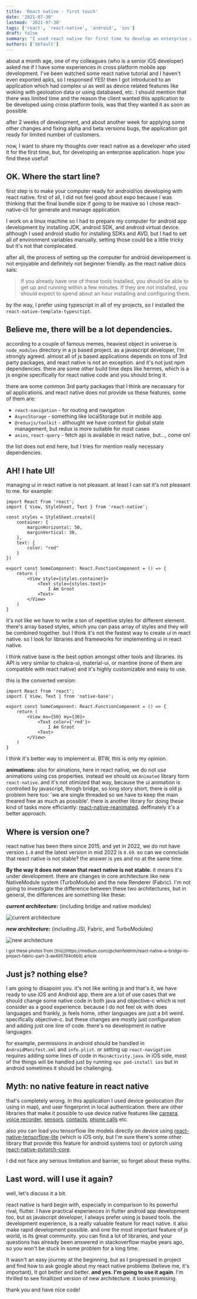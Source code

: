 ```yaml
---
title: 'React native - first touch'
date: '2021-07-30'
lastmod: '2021-07-30'
tags: ['react', 'react-native', 'android', 'ios']
draft: false
summary: "I used react native for first time to develop an enterprise application. here's my thoughts."
authors: ['default']
---
```


about a month age, one of my colleagues (who is a senior iOS developer) asked me if I have some experiences in cross platform mobile app development. I've been watched some react native tutorial and I haven't even exported apks, so I responsed YES! then I got introduced to an application which had complex ui as well as device related features like woking with geoloation data or using databased, etc. I should mention that there was limited time and the reason the client wanted this application to be developed using cross platform tools, was that they wanted it as soon as possible.

after 2 weeks of development, and about another week for applying some other changes and fixing alpha and beta versions bugs, the application got ready for limited number of customers.

now, I want to share my thoughts over react native as a developer who used it for the first time, but, for developing an enterprise application. hope you find these useful!

## OK. Where the start line?

first step is to make your computer ready for android/ios developing with react native. first of all, I did not feel good about expo because I was thinking that the final bundle size if going to be masive so I chose react-native-cli for generate and manage application.

I work on a linux machine so I had to prepare my computer for android app development by installing JDK, android SDK, and android virtual device. although I used android studio for installing SDKs and AVD, but I had to set all of environment variables manually. setting those could be a little tricky but it's not that complecated.

after all, the process of setting up the computer for android developement is not enjoyable and definitely not beginner friendly. as the react native docs sais:

> If you already have one of these tools installed, you should be able to get up and running within a few minutes. If they are not installed, you should expect to spend about an hour installing and configuring them.

by the way, I prefer using typescript in all of my projects, so I installed the `react-native-template-typesctipt`.

## Believe me, there will be a lot dependencies.

according to a couple of famous memes, heaviest object in universe is `node_modules` directory in a js based project. as a javascript developer, I'm strongly agreed. almost all of js based applications depends on tons of 3rd party packages, and react native is not an exception. and it's not just npm dependencies. there are some other build time deps like hermes, which is a js engine specifically for react native code and you should bring it.

there are some common 3rd party packages that I think are necassary for all applications. and react native does not provide us these features. some of them are:

- `react-navigation` - for routing and navigation
- `AsyncStorage` - something like localStorage but in mobile app
- `@reduxjs/toolkit` - althought we have context for global state management, but redux is more suitable for most cases
- `axios`, `react-query` - fetch api is available in react native, but..., come on!

the list does not end here, but I tries for mention really necessary dependencies.

## AH! I hate UI!

managing ui in react native is not pleasant. at least I can sat it's not pleasant to me. for example:

```tsx
import React from 'react';
import { View, StyleSheet, Text } from 'react-native';

const styles = StyleSheet.create({
    container: {
        marginHorizontal: 50,
        marginVertical: 30,
    },
    text: {
        color: "red"
    }
})

export const SomeComponent: React.FunctionComponent = () => {
    return (
        <View style={styles.container}>
            <Text style={styles.text}>
                I Am Groot
            <Text>
        </View>
    )
}
```

it's not like we have to write a ton of repetitive styles for different element. there's array based styles, which you can pass array of styles and they will be combined together. but I think it's not the fastest way to create ui in react native.
so I look for libraries and frameworks for implementing ui in react native.

I think native base is the best option amongst other tools and libraries. its API is very similar to chakra-ui, material-ui, or mantine (none of them are compatible with react native) and it's highly customizable and easy to use.

this is the converted version:

```tsx
import React from 'react';
import { View, Text } from 'native-base';

export const SomeComponent: React.FunctionComponent = () => {
    return (
        <View mx={50} my={30}>
            <Text color={'red'}>
                I Am Groot
            <Text>
        </View>
    )
}
```

I think it's better way to implement ui. BTW, this is only my opinion.

**animations:**
also for aimations, here in react native, we do not use animations using css properties. instead we should us `Animated` library form `react-native`. and it's not otimized that way, because the ui animation is controlled by javascript, throgh bridge, so long story short, there is old js problem here too: 'we are single threaded so we have to keep the main theared free as much as possible'. there is another library for doing these kind of tasks more efficiantly: [react-native-reanimated](https://docs.swmansion.com/react-native-reanimated/). deffinately it's a better approach.

## Where is version one?

react native has been there since 2015, and yet in 2022, we do not have version `1.0` and the latest version in mid 2022 is `0.69`. so can we connclude that react native is not stable? the answer is yes and no at the same time.

**By the way it does not mean that react native is not stable.** it means it's under development. there are changes in core architecture like new NativeModule system (TurboModule) and the new Renderer (Fabric). I'm not going to investigate the difference between these two architectures, but in general, the differences are something like these:

**_current architecture:_** (including bridge and native modules)

![current architecture](/static/images/react-native-first-touch/current_architecture.png)

**_new architecture:_** (including JSI, Fabric, and TurboModules)

![new architecture](/static/images/react-native-first-touch/new_architecture.png)

<small>
  I got these photos from
  [this](https://medium.com/@chenfeldmn/react-native-a-bridge-to-project-fabric-part-3-ae495794c6b0)
  article
</small>

## Just js? nothing else?

I am going to disapoint you. it's not like writing js and that's it, we have ready to use iOS and Android app. there are a lot of use cases that we should change some native code in both java and objective-c which is not consider as a good experience. because I do not feel ok with does languages and frankly, js feels home, other languages are just a bit weird. specifically objective-c. but these changes are mostly just configuration and adding just one line of code. there's no development in native languages.

for example, permissions in android should be handled in `AndroidManifest.xml` and `info.plist`. or setting up `react-navigation` requires adding some lines of code in `MainActivity.java`. in iOS side, most of the things will be handled just by running `npx pod-install ios` but in android sometimes it should be challenging.

## Myth: no native feature in react native

that's completely wrong. In this application I used device geolocation (for using in map), and user fingerprint in local authentication. there are other libraries that make it possible to use device native features like [camera](https://mrousavy.com/react-native-vision-camera/), [voice recorder](https://www.npmjs.com/package/react-native-audio-recorder-player), [sensors](https://react-native-sensors.github.io/), [contacts](https://github.com/morenoh149/react-native-contacts), [phone calls](https://github.com/react-native-webrtc/react-native-callkeep) etc.

also you can load you tensorflow lite models directly on device using [react-native-tensorflow-lite](https://github.com/swittk/react-native-tensorflow-lite) (which is iOS only, but I'm sure there's some other library that provide this feature for android systems too) or pytorch using [react-native-pytorch-core](https://www.npmjs.com/package/react-native-pytorch-core).

I did not face any serious limitation and barrier, so forget about these myths.

## Last word. will I use it again?

well, let's discuss it a bit.

react native is hard begin with, especially in comparison to its powerful rival, flutter. I have practical experiences in flutter android app development too, but as javascript developer, I always prefer using js based tools.
the development experience, is a really valuable feature for react native. it also make rapid development possible. and one the most important feature of js world, is its great community. you can find a lot of libraries, and your questions has already been answered in stackoverflow maybe years ago, so you won't be stuck in some problem for a long time.

It wasn't an easy journey at the beginning, but as I progressed in project and find how to ask google about my react native problems (believe me, it's important), It got better and better. **and yes. I'm going to use it again**. I'm thrilled to see finallized version of new architecture. it looks promising.

thank you and have nice code!
